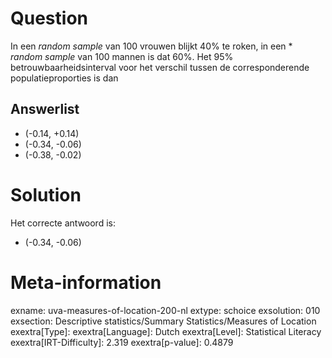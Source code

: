 Question
========

In een *random sample* van 100 vrouwen blijkt 40% te roken, in een
* *random sample* van 100 mannen is dat 60%. Het 95%
betrouwbaarheidsinterval voor het verschil tussen de corresponderende
populatieproporties is dan

Answerlist
----------

* (-0.14, +0.14)
* (-0.34, -0.06)
* (-0.38, -0.02)

Solution
========

Het correcte antwoord is: 

* (-0.34, -0.06)

Meta-information
================
exname: uva-measures-of-location-200-nl
extype: schoice
exsolution: 010
exsection: Descriptive statistics/Summary Statistics/Measures of Location
exextra[Type]: 
exextra[Language]: Dutch
exextra[Level]: Statistical Literacy
exextra[IRT-Difficulty]: 2.319
exextra[p-value]: 0.4879
